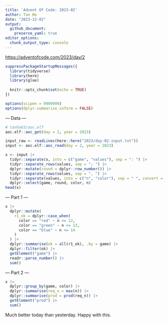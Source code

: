 ```yaml
---
title: 'Advent Of Code: 2023-02'
author: Tan Ho
date: "2023-12-02"
output:    
  github_document:     
    preserve_yaml: true
editor_options: 
  chunk_output_type: console
---
```


<https://adventofcode.com/2023/day/2>

```r
suppressPackageStartupMessages({
  library(tidyverse)
  library(here)
  library(glue)
  
  knitr::opts_chunk$set(echo = TRUE)
})

options(scipen = 9999999)
options(dplyr.summarise.inform = FALSE)
```

--- Data ---

```r
# tanho63/aoc.elf
aoc.elf::aoc_get(day = 2, year = 2023)
```

```r
input_raw <- readLines(here::here("2023/day-02-input.txt"))
input <- aoc.elf::aoc_read(day = 2, year = 2023)

x <- input |> 
  tidyr::separate(x, into = c("game", "values"), sep = ": ") |> 
  tidyr::separate_rows(values, sep = "; ") |> 
  dplyr::mutate(round = dplyr::row_number()) |> 
  tidyr::separate_rows(values, sep = ", ") |> 
  tidyr::separate(values, into = c("n", "color"), sep = " ", convert = T) |> 
  dplyr::select(game, round, color, n)
head(x)
```

--- Part 1 ---

```r
x |>
  dplyr::mutate(
    r1_ok = dplyr::case_when(
      color == "red" ~ n <= 12,
      color == "green" ~ n <= 13,
      color == "blue" ~ n <= 14
    )
  ) |> 
  dplyr::summarise(ok = all(r1_ok), .by = game) |> 
  dplyr::filter(ok) |> 
  getElement("game") |> 
  readr::parse_number() |> 
  sum()
```

--- Part 2 ---

```r
x |> 
  dplyr::group_by(game, color) |> 
  dplyr::summarise(req_n = max(n)) |> 
  dplyr::summarise(prod = prod(req_n)) |> 
  getElement("prod") |> 
  sum()
```

Much better today than yesterday. Happy with this. 
